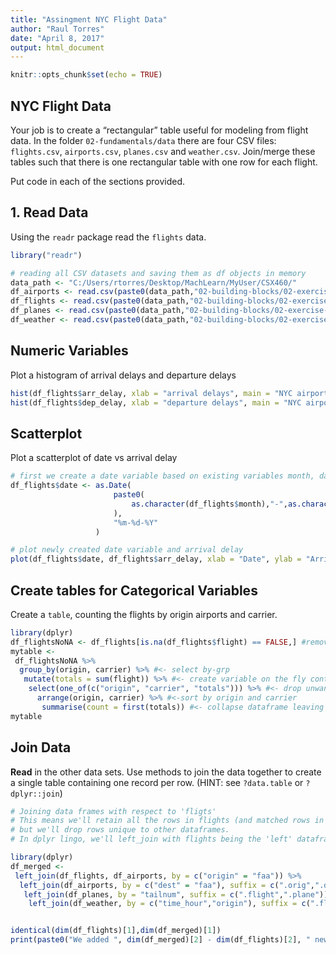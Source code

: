 ---
title: "Assingment NYC Flight Data"
author: "Raul Torres"
date: "April 8, 2017"
output: html_document
---

```{r setup, include=FALSE}
knitr::opts_chunk$set(echo = TRUE)
```

## NYC Flight Data

Your job is to create a "rectangular" table useful for modeling from flight data. 
In the folder `02-fundamentals/data` there are four CSV files: `flights.csv`, 
`airports.csv`, `planes.csv` and `weather.csv`.  Join/merge these tables such 
that there is one rectangular table with one row for each flight. 


Put code in each of the sections provided.

## 1. Read Data

Using the `readr` package read the `flights` data.

```{r}
library("readr")

# reading all CSV datasets and saving them as df objects in memory
data_path <- "C:/Users/rtorres/Desktop/MachLearn/MyUser/CSX460/"
df_airports <- read.csv(paste0(data_path,"02-building-blocks/02-exercise-nycflights/data/airports.csv"), stringsAsFactors=FALSE)
df_flights <- read.csv(paste0(data_path,"02-building-blocks/02-exercise-nycflights/data/flights.csv"), stringsAsFactors=FALSE)
df_planes <- read.csv(paste0(data_path,"02-building-blocks/02-exercise-nycflights/data/planes.csv"), stringsAsFactors=FALSE)
df_weather <- read.csv(paste0(data_path,"02-building-blocks/02-exercise-nycflights/data/weather.csv"), stringsAsFactors=FALSE)

```

## Numeric Variables  

Plot a histogram of arrival delays and departure delays 

```{r}
hist(df_flights$arr_delay, xlab = "arrival delays", main = "NYC airport arrival delays")
hist(df_flights$dep_delay, xlab = "departure delays", main = "NYC airport departure delays")
```

## Scatterplot

Plot a scatterplot of date vs arrival delay 

```{r}

# first we create a date variable based on existing variables month, day, and year
df_flights$date <- as.Date(
                       paste0(
                           as.character(df_flights$month),"-",as.character(df_flights$day),"-",as.character(df_flights$year)
                       ),
                       "%m-%d-%Y"
                   )

# plot newly created date variable and arrival delay
plot(df_flights$date, df_flights$arr_delay, xlab = "Date", ylab = "Arrival delay")
```



## Create tables for Categorical Variables

Create a `table`, counting the flights by origin airports and carrier.

```{r}
library(dplyr)
df_flightsNoNA <- df_flights[is.na(df_flights$flight) == FALSE,] #remove missing values in variable flights
mytable <-
 df_flightsNoNA %>% 
  group_by(origin, carrier) %>% #<- select by-grp
   mutate(totals = sum(flight)) %>% #<- create variable on the fly containing the sum of by-grp
    select(one_of(c("origin", "carrier", "totals"))) %>% #<- drop unwanted variables
      arrange(origin, carrier) %>% #<-sort by origin and carrier
       summarise(count = first(totals)) #<- collapse dataframe leaving the first value of by-grp
mytable

```


## Join Data

**Read** in the other data sets. Use methods to join the data together to create a single table containing one record per row.  (HINT: see `?data.table` or `?dplyr::join`)

```{r}
# Joining data frames with respect to 'fligts'
# This means we'll retain all the rows in flights (and matched rows in other dataframes),
# but we'll drop rows unique to other dataframes. 
# In dplyr lingo, we'll left_join with flights being the 'left' dataframe

library(dplyr)
df_merged <- 
 left_join(df_flights, df_airports, by = c("origin" = "faa")) %>%
  left_join(df_airports, by = c("dest" = "faa"), suffix = c(".orig",".dest")) %>%
   left_join(df_planes, by = "tailnum", suffix = c(".flight",".plane")) %>%
    left_join(df_weather, by = c("time_hour","origin"), suffix = c(".flight",".weather"))


identical(dim(df_flights)[1],dim(df_merged)[1])
print(paste0("We added ", dim(df_merged)[2] - dim(df_flights)[2], " new variables as we joined dataframes."))


```



